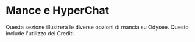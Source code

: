 # Mance e HyperChat

Questa sezione illustrerà le diverse opzioni di mancia su Odysee. Questo include l'utilizzo dei Crediti.

<CategoryCards/>

